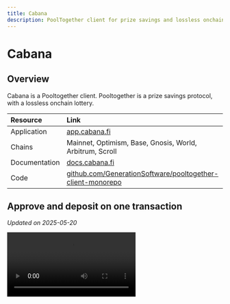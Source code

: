 ```yaml
---
title: Cabana
description: PoolTogether client for prize savings and lossless onchain lottery.
---
```

# Cabana

## Overview

Cabana is a Pooltogether client. Pooltogether is a prize savings protocol, with a lossless onchain lottery.

| Resource | Link |
|:---------|:-----|
| Application | [app.cabana.fi](https://app.cabana.fi) |
| Chains | Mainnet, Optimism, Base, Gnosis, World, Arbitrum, Scroll |
| Documentation | [docs.cabana.fi](https://docs.cabana.fi/) |
| Code | [github.com/GenerationSoftware/pooltogether-client-monorepo](https://github.com/GenerationSoftware/pooltogether-client-monorepo) |

## Approve and deposit on one transaction

*Updated on 2025-05-20*

<video controls>
  <source src="https://content.uxscout.xyz/cabana-2025-05-20.mp4" type="video/mp4"/>
  Your browser does not support the video tag.
</video>